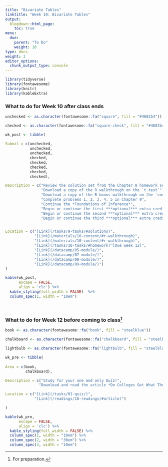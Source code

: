 ```yaml
---
title: "Bivariate Tables"
linktitle: "Week 10: Bivariate Tables"
output:
  blogdown::html_page:
    toc: true
menu:
  due:
    parent: "To Do"
    weight: 10
type: docs
weight: 1
editor_options: 
  chunk_output_type: console
---
```


```r
library(tidyverse)
library(fontawesome)
library(knitr)
library(kableExtra)
```


### What to do for Week 10 after class ends

```r
unchecked <- as.character(fontawesome::fa("square", fill = "#4682b4"))

checked <- as.character(fontawesome::fa("square-check", fill = "#4682b4"))

wk_post <- tibble(
  
Submit = c(unchecked,
           unchecked,
           unchecked,
           checked,
           checked, 
           checked,
           checked,
           checked),

Description = c("Review the solution set from the Chapter 8 homework set",
                "Download a copy of the R walkthrough on the `t.test`",
                "Download a copy of the R bonus walkthrough on the `compareGroups`",
                "Complete problems 1, 2, 3, 4, 5 in Chapter 9",
                "Continue the *Foundations of Inference*",
                "Begin or continue the first ***optional*** extra credit module *Analyzing Survey Data in R*",
                "Begin or continue the second ***optional*** extra credit module *Fundamentals of Bayesian Data Analysis in R*",
                "Begin or continue the third ***optional*** extra credit module *Reporting with R Markdown*"),


Location = c("[Link](/tasks/9-tasks/#solutions)",
             "[Link](/materials/10-content/#r-walkthrough)",
             "[Link](/materials/10-content/#r-walkthrough)",
             "[Link](/tasks/10-tasks/#homework)^[Due week 12]",
             "[Link](/datacamp/05-module/)",
             "[Link](/datacamp/07-module/)",
             "[Link](/datacamp/08-module/)",
             "[Link](/datacamp/09-module/)")
)
```

```r
kable(wk_post, 
      escape = FALSE,
      align = 'clc') %>%
  kable_styling(full_width = FALSE)  %>%
  column_spec(1, width = "10em")
```

<br />

### What to do for Week 12 before coming to class^[For preparation.]

```r
book <- as.character(fontawesome::fa("book", fill = "steelblue"))

chalkboard <- as.character(fontawesome::fa("chalkboard", fill = "steelblue"))

lightbulb <- as.character(fontawesome::fa("lightbulb", fill = "steelblue"))

wk_pre <- tibble(
  
Area = c(book, 
         chalkboard),

Description = c("Study for your one and only Quiz!",
               "Download and read the article *Do Colleges Get What They Pay For? Evidence on Football Coach Pay and Team Performance*"),

Location = c("[Link](/tasks/01-quiz/)", 
             "[Link](/readings/10-readings/#article)")

)
```

```r
kable(wk_pre, 
      escape = FALSE,
      align = 'clc') %>%
  kable_styling(full_width = FALSE) %>%
  column_spec(1, width = "10em") %>%
  column_spec(2, width = "30em") %>%
  column_spec(3, width = "10em")
```  

